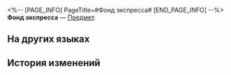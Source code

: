 <%-- [PAGE_INFO]
PageTitle=#Фонд экспресса#
[END_PAGE_INFO] --%>
{{Предмет Инфобокс
|id          = 54
|Изображение = Предмет Фонд экспресса.png
|Тип         = 
|Инвентарь   = 
|Редкость    = 3
|Эффект      = 
|Описание    = 
}}
'''Фонд экспресса''' — [[Предмет]].

==На других языках==
{{На других языках
|en   = Express Fund
|zhs  = 列车基金
|zht  = 列車基金
|ja   = 列車基金
|ko   = 열차 기금
|es   = Fondos del Expreso
|fr   = Fonds de l'Express
|ru   = Фонд экспресса
|th   = เงินทุนขบวนรถไฟ
|vi   = Quỹ Đội Tàu
|de   = Expressgelder
|id   = Dana Express
|pt   = Fundos do Expresso
}}

==История изменений==
{{История изменений|3.5}}